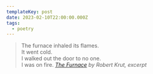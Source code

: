 ```yaml
---
templateKey: post
date: 2023-02-10T22:00:00.000Z
tags:
  - poetry
---
```

> The furnace inhaled its flames.<br/>
> It went cold.<br/>
> I walked out the door to no one.<br/>
> I was on fire.
> <cite><i>[The Furnace](https://poems.com/poem/the-furnace/)</i> by Robert Krut, excerpt</cite>
